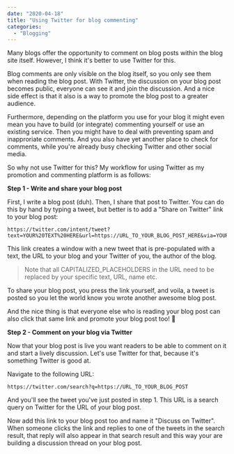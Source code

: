 ```yaml
---
date: "2020-04-18"
title: "Using Twitter for blog commenting"
categories:
  - "Blogging"
---
```


Many blogs offer the opportunity to comment on blog posts within the blog site itself. However, I think it's better to use Twitter for this.

Blog comments are only visible on the blog itself, so you only see them when reading the blog post. With Twitter, the discussion on your blog post becomes public, everyone can see it and join the discussion. And a nice side effect is that it also is a way to promote the blog post to a greater audience.

Furthermore, depending on the platform you use for your blog it might even mean you have to build (or integrate) commenting yourself or use an existing service. Then you might have to deal with preventing spam and inapproriate comments. And you also have yet another place to check for comments, while you're already busy checking Twitter and other social media.

So why not use Twitter for this? My workflow for using Twitter as my promotion and commenting platform is as follows:

**Step 1 - Write and share your blog post**

First, I write a blog post (duh). Then, I share that post to Twitter. You can do this by hand by typing a tweet, but better is to add a "Share on Twitter" link to your blog post:

```
https://twitter.com/intent/tweet?text=YOUR%20TEXT%20HERE&url=https://URL_TO_YOUR_BLOG_POST_HERE&via=YOUR_TWITTER_HANDLE
```

This link creates a window with a new tweet that is pre-populated with a text, the URL to your blog and your Twitter of you, the author of the blog.

> Note that all CAPITALIZED_PLACEHOLDERS in the URL need to be replaced by your specific text, URL, name etc.

To share your blog post, you press the link yourself, and voila, a tweet is posted so you let the world know you wrote another awesome blog post.

And the nice thing is that everyone else who is reading your blog post can also click that same link and promote your blog post too! 💯

**Step 2 - Comment on your blog via Twitter**

Now that your blog post is live you want readers to be able to comment on it and start a lively discussion. Let's use Twitter for that, because it's something Twitter is good at.

Navigate to the following URL:

```
https://twitter.com/search?q=https://URL_TO_YOUR_BLOG_POST
```

And you'll see the tweet you've just posted in step 1. This URL is a search query on Twitter for the URL of your blog post.

Now add this link to your blog post too and name it "Discuss on Twitter". When someone clicks the link and replies to one of the tweets in the search result, that reply will also appear in that search result and this way your are building a discussion thread on your blog post.


